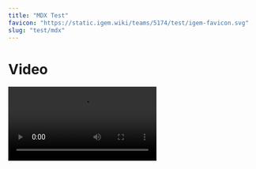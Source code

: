 ---
title: "MDX Test"
favicon: "https://static.igem.wiki/teams/5174/test/igem-favicon.svg"
slug: "test/mdx"
---

# Video

<Video src="https://video.igem.org/videos/embed/426c83d7-d298-400e-b534-bddecd176aab" />

# PDF

<PDF src="https://static.igem.wiki/teams/4594/wiki/ihp-static/hp-word1.pdf" />

# Audio

<Audio src="https://ia801307.us.archive.org/20/items/file_example_mp3_700kb_202403/file_example_MP3_700KB.mp3" />

# Image

<Image src="https://static.igem.wiki/teams/5174/test/hula-loop-octodex-gif.webp" />

<Image src="https://static.igem.wiki/teams/5174/icons/main-logo.svg" />

# Plotly.js


<Plot {...data_1} />

<Plot {...data_2} />
